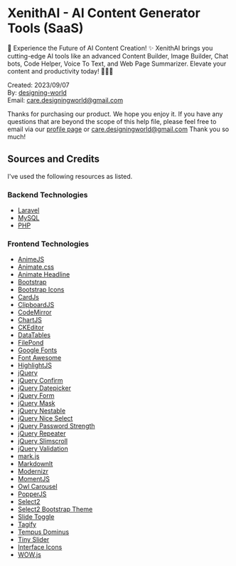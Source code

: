 # XenithAI - AI Content Generator Tools (SaaS)

🚀 Experience the Future of AI Content Creation! ✨ XenithAI brings you cutting-edge AI tools like an advanced Content Builder, Image Builder, Chat bots, Code Helper, Voice To Text, and Web Page Summarizer. Elevate your content and productivity today! 📝🎨💬

Created: 2023/09/07 <br/>
By: [designing-world](https://codecanyon.net/user/designing-world) <br/>
Email: [care.designingworld@gmail.com](mailto:care.designingworld@gmail.com) <br/>

Thanks for purchasing our product. We hope you enjoy it. If you have any questions that are beyond the scope of this help file, please feel free to email via our [profile page](https://codecanyon.net/user/designing-world) or [care.designingworld@gmail.com](mailto:care.designingworld@gmail.com) Thank you so much!


## Sources and Credits
I've used the following resources as listed.

### Backend Technologies
* [Laravel](https://laravel.com/)
* [MySQL](https://www.mysql.com/)
* [PHP](https://www.php.net/)

### Frontend Technologies
* [AnimeJS](https://animejs.com/)
* [Animate.css](https://animate.style/)
* [Animate Headline](https://codyhouse.co/gem/css-animated-headlines/)
* [Bootstrap](https://getbootstrap.com/)
* [Bootstrap Icons](https://icons.getbootstrap.com/)
* [CardJs](https://cardjs.co.uk/)
* [ClipboardJS](https://clipboardjs.com/)
* [CodeMirror](https://codemirror.net/)
* [ChartJS](https://www.chartjs.org/)
* [CKEditor](https://ckeditor.com/)
* [DataTables](https://datatables.net/)
* [FilePond](https://pqina.nl/filepond/)
* [Google Fonts](https://fonts.google.com/)
* [Font Awesome](https://fontawesome.com/)
* [HighlightJS](https://highlightjs.org/)
* [jQuery](https://jquery.com/)
* [jQuery Confirm](https://craftpip.github.io/jquery-confirm/)
* [jQuery Datepicker](https://jqueryui.com/datepicker/)
* [jQuery Form](https://jqueryform.com/)
* [jQuery Mask](https://igorescobar.github.io/jQuery-Mask-Plugin/)
* [jQuery Nestable](https://dbushell.com/Nestable/)
* [jQuery Nice Select](https://hernansartorio.com/jquery-nice-select/)
* [jQuery Password Strength](http://elationbase.com/)
* [jQuery Repeater](https://github.com/DubFriend/jquery.repeater)
* [jQuery Slimscroll](https://rocha.la/jQuery-slimScroll)
* [jQuery Validation](https://jqueryvalidation.org/)
* [mark.js](https://markjs.io/)
* [MarkdownIt](https://markdown-it.github.io/)
* [Modernizr](https://modernizr.com/)
* [MomentJS](https://momentjs.com/)
* [Owl Carousel](https://owlcarousel2.github.io/OwlCarousel2/)
* [PopperJS](https://popper.js.org/)
* [Select2](https://select2.org/)
* [Select2 Bootstrap Theme](https://apalfrey.github.io/select2-bootstrap-5-theme/about/license/)
* [Slide Toggle](https://github.com/ericbutler555/plain-js-slidetoggle)
* [Tagify](https://yaireo.github.io/tagify/)
* [Tempus Dominus](https://getdatepicker.com/)
* [Tiny Slider](https://github.com/ganlanyuan/tiny-slider)
* [Interface Icons](https://www.flaticon.com/uicons/interface-icons)
* [WOW.js](https://wowjs.uk/)
